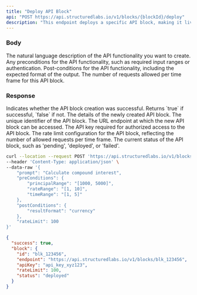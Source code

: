 ```yaml
---
title: "Deploy API Block"
api: "POST https://api.structuredlabs.io/v1/blocks/{blockId}/deploy"
description: "This endpoint deploys a specific API block, making it live and ready to use."
---
```


### Body

<ParamField body="prompt" type="string">
  The natural language description of the API functionality you want to create.
</ParamField>
<ParamField body="preConditions" type="object" optional="true">
  Any preconditions for the API functionality, such as required input ranges or
  authentication.
</ParamField>
<ParamField body="postConditions" type="object" optional="true">
  Post-conditions for the API functionality, including the expected format of
  the output.
</ParamField>
<ParamField body="rateLimit" type="number" optional="true">
  The number of requests allowed per time frame for this API block.
</ParamField>

### Response

<ResponseField name="success" type="boolean">
  Indicates whether the API block creation was successful. Returns `true` if successful, `false` if not.
</ResponseField>
<ResponseField name="block" type="object">
The details of the newly created API block.

<Expandable title="Toggle object">
<ResponseField name="id" type="string">
  The unique identifier of the API block.
</ResponseField>
<ResponseField name="endpoint" type="string">
  The URL endpoint at which the new API block can be accessed.
</ResponseField>
<ResponseField name="apiKey" type="string">
  The API key required for authorized access to the API block.
</ResponseField>
<ResponseField name="rateLimit" type="number">
  The rate limit configuration for the API block, reflecting the number of allowed requests per time frame.
</ResponseField>
<ResponseField name="status" type="string">
  The current status of the API block, such as 'pending', 'deployed', or 'failed'.
</ResponseField>
</Expandable>
</ResponseField>

<RequestExample>

```bash Example Request
curl --location --request POST 'https://api.structuredlabs.io/v1/blocks' \
--header 'Content-Type: application/json' \
--data-raw '{
    "prompt": "Calculate compound interest",
    "preConditions": {
        "principalRange": "[1000, 5000]",
        "rateRange": "[1, 10]",
        "timeRange": "[1, 5]"
    },
    "postConditions": {
        "resultFormat": "currency"
    },
    "rateLimit": 100
}'
```

</RequestExample>

<ResponseExample>

```json Response
{
  "success": true,
  "block": {
    "id": "blk_123456",
    "endpoint": "https://api.structuredlabs.io/v1/blocks/blk_123456",
    "apiKey": "api_key_xyz123",
    "rateLimit": 100,
    "status": "deployed"
  }
}
```

</ResponseExample>
